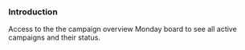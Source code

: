 ### Introduction

Access to the the campaign overview Monday board to see all active campaigns and their status.